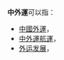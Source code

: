 '''中外運'''可以指：
* [[中國外運|中國外運]]，{{hkex2|598}}
* [[中外運航運|中外運航運]]，{{hkex2|368}}
* [[外运发展|外运发展]]，{{sse2|600270}}
{{disambig|Cat=組織機構消歧義}}